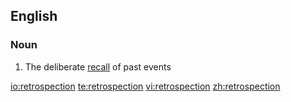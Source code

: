 ==English==
===Noun===
{{en-noun}}
# The deliberate [[recall]] of past events

[[io:retrospection]]
[[te:retrospection]]
[[vi:retrospection]]
[[zh:retrospection]]